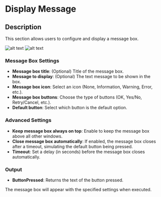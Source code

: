 # Display Message

## Description

This section allows users to configure and display a message box.

![alt text](../../assets/message-boxes/display-message.png)
![alt text](../../assets/message-boxes/display-message2.png)

### **Message Box Settings**

- **Message box title**: (Optional) Title of the message box.
- **Message to display**: (Optional) The text message to be shown in the box.
- **Message box icon**: Select an icon (None, Information, Warning, Error, etc.).
- **Message box buttons**: Choose the type of buttons (OK, Yes/No, Retry/Cancel, etc.).
- **Default button**: Select which button is the default option.

### **Advanced Settings**

- **Keep message box always on top**: Enable to keep the message box above all other windows.
- **Close message box automatically**: If enabled, the message box closes after a timeout, simulating the default button being pressed.
- **Timeout**: Set a delay (in seconds) before the message box closes automatically.

### **Output**

- **ButtonPressed**: Returns the text of the button pressed.

The message box will appear with the specified settings when executed.